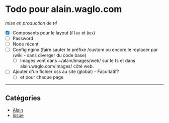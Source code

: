 # Todo pour alain.waglo.com

_mise en production de t4_

- [x] Composants pour le layout (`Flex` et `Box`)
- [ ] Password
- [ ] Node récent
- [ ] Config nginx (faire sauter le préfixe /custom ou encore le replacer par /wiki - sans diverger du code base)
  - [ ] Images vont dans ~/alain/images/web/ sur le fs et dans alain.waglo.com/images/ côté web.
- [ ] Ajouter d'un fichier css au site (global) - Facultatif?
  - [ ] et pour chaque page

---

## Catégories

- [Alain](/custom/cat-alain)
- [issue](/custom/opened-issue)
